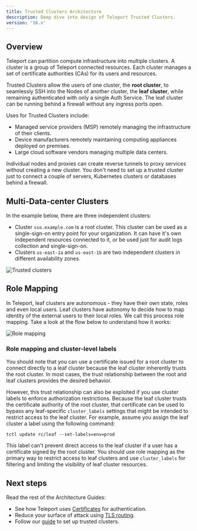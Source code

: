 ```yaml
---
title: Trusted Clusters Architecture
description: Deep dive into design of Teleport Trusted Clusters.
version: '16.x'
---
```


## Overview

Teleport can partition compute infrastructure into multiple clusters. A cluster
is a group of Teleport connected resources. Each cluster
manages a set of certificate authorities (CAs) for its users and resources.

Trusted Clusters allow the users of one cluster, the **root cluster**, to
seamlessly SSH into the Nodes of another cluster, the **leaf cluster**, while
remaining authenticated with only a single Auth Service. The leaf cluster can
be running behind a firewall without any ingress ports open.

Uses for Trusted Clusters include:

- Managed service providers (MSP) remotely managing the infrastructure of their clients.
- Device manufacturers remotely maintaining computing appliances deployed on premises.
- Large cloud software vendors managing multiple data centers.

<Tip>
  Individual nodes and proxies can create reverse tunnels to proxy services without creating a new cluster.
  You don't need to set up a trusted cluster just to connect a couple of servers, Kubernetes clusters or
  databases behind a firewall.
</Tip>

## Multi-Data-center Clusters

In the example below, there are three independent clusters:

- Cluster `sso.example.com` is a root cluster. This cluster can be used as a single-sign-on entry point
  for your organization. It can have it's own independent resources connected to it, or be used just for audit
  logs collection and single-sign-on.
- Clusters `us-east-1a` and `us-east-1b` are two independent clusters in different availability zones.

![Trusted clusters](/assets/trusted-clusters@1.5x-9574d8ae7a.svg)

## Role Mapping

In Teleport, leaf clusters are autonomous - they have their own state, roles and even local users.
Leaf clusters have autonomy to decide how to map identity of the external users to their local roles.
We call this process role mapping. Take a look at the flow below to understand how it works:

![Role mapping](/assets/tc-role-mapping-6a0dd7d07c.svg)

### Role mapping and cluster-level labels

You should note that you can use a certificate issued for a root cluster to connect directly
to a leaf cluster because the leaf cluster inherently trusts the root cluster. In most cases,
the trust relationship between the root and leaf clusters provides the desired behavior.

However, this trust relationship can also be exploited if you use cluster labels to enforce authorization
restrictions. Because the leaf cluster trusts the certificate authority of the root cluster, that certificate
can be used to bypass any leaf-specific `cluster_labels` settings that might be intended to restrict access to
the leaf cluster. For example, assume you assign the leaf cluster a label using the following command:

```text
tctl update rc/leaf --set-labels=env=prod
```

This label can't prevent direct access to the leaf cluster if a user has a certificate signed by the root cluster.
You should use role mapping as the primary way to restrict access to leaf clusters and use `cluster_labels` for
filtering and limiting the visibility of leaf cluster resources.

## Next steps

Read the rest of the Architecture Guides:

- See how Teleport uses [Certificates](/docs/ver/16.x/architecture/authentication) for authentication.
- Reduce your surface of attack using [TLS routing](/docs/ver/16.x/architecture/tls-routing).
- Follow our [guide](/docs/ver/16.x/management/admin/trustedclusters) to set up trusted clusters.
